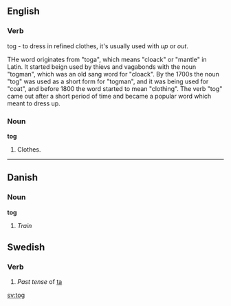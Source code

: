 ==English==

===Verb===

tog - to dress in refined clothes, it's usually used with ''up'' or ''out''.

THe word originates from "toga", which means "cloack" or "mantle" in Latin. It started beign used by thievs and vagabonds with the noun "togman", which was an old sang word for "cloack". By the 1700s the noun "tog" was used as a short form for "togman", and it was being used for "coat", and before 1800 the word started to mean "clothing". The verb "tog" came out after a short period of time and became a popular word which meant to dress up. 

===Noun===

'''tog'''

#Clothes.

----
==Danish==
===Noun===
'''tog'''
#''Train''

==Swedish==
===Verb===
#''Past tense'' of [[ta]]

[[sv:tog]]